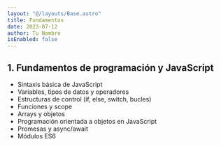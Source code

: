 ```yaml
---
layout: "@/layouts/Base.astro"
title: Fundamentos
date: 2023-07-12
author: Tu Nombre
isEnabled: false
---
```


## 1. Fundamentos de programación y JavaScript

- Sintaxis básica de JavaScript
- Variables, tipos de datos y operadores
- Estructuras de control (if, else, switch, bucles)
- Funciones y scope
- Arrays y objetos
- Programación orientada a objetos en JavaScript
- Promesas y async/await
- Módulos ES6
